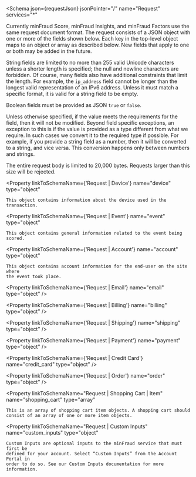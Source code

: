 
<Schema
  json={requestJson}
  jsonPointer="/"
  name="Request"
  services="*"
>
  Currently minFraud Score, minFraud Insights, and minFraud Factors use the same
  request document format. The request consists of a JSON object with one or
  more of the fields shown below. Each key in the top-level object maps to an
  object or array as described below. New fields that apply to one or both may
  be added in the future.

  String fields are limited to no more than 255 valid Unicode characters unless
  a shorter length is specified; the null and newline characters are forbidden.
  Of course, many fields also have additional constraints that limit the length.
  For example, the `ip_address` field cannot be longer than the longest valid
  representation of an IPv6 address. Unless it must match a specific format, it
  is valid for a string field to be empty.

  Boolean fields must be provided as JSON `true` or `false`.

  Unless otherwise specified, if the value meets the requirements for the field,
  then it will not be modified. Beyond field specific exceptions, an exception
  to this is if the value is provided as a type different from what we require.
  In such cases we convert it to the required type if possible. For example, if
  you provide a string field as a number, then it will be converted to a string,
  and vice versa. This conversion happens only between numbers and strings.

  The entire request body is limited to 20,000 bytes. Requests larger than this
  size will be rejected.

  <Property
    linkToSchemaName={'Request | Device'}
    name="device"
    type="object"
  >
    This object contains information about the device used in the transaction.
  </Property>

  <Property
    linkToSchemaName={'Request | Event'}
    name="event"
    type="object"
  >
    This object contains general information related to the event being scored.
  </Property>

  <Property
    linkToSchemaName={'Request | Account'}
    name="account"
    type="object"
  >
    This object contains account information for the end-user on the site where
    the event took place.
  </Property>

  <Property
    linkToSchemaName={'Request | Email'}
    name="email"
    type="object"
  />

  <Property
    linkToSchemaName={'Request | Billing'}
    name="billing"
    type="object"
  />

  <Property
    linkToSchemaName={'Request | Shipping'}
    name="shipping"
    type="object"
  />

  <Property
    linkToSchemaName={'Request | Payment'}
    name="payment"
    type="object"
  />

  <Property
    linkToSchemaName={'Request | Credit Card'}
    name="credit_card"
    type="object"
  />

  <Property
    linkToSchemaName={'Request | Order'}
    name="order"
    type="object"
  />

  <Property
    linkToSchemaName="Request | Shopping Cart | Item"
    name="shopping_cart"
    type="array<object>"
  >
    This is an array of shopping cart item objects. A shopping cart should
    consist of an array of one or more item objects.
  </Property>

  <Property
    linkToSchemaName="Request | Custom Inputs"
    name="custom_inputs"
    type="object"
  >
    Custom Inputs are optional inputs to the minFraud service that must first be
    defined for your account. Select “Custom Inputs” from the Account Portal in
    order to do so. See our Custom Inputs documentation for more information.
  </Property>
</Schema>
